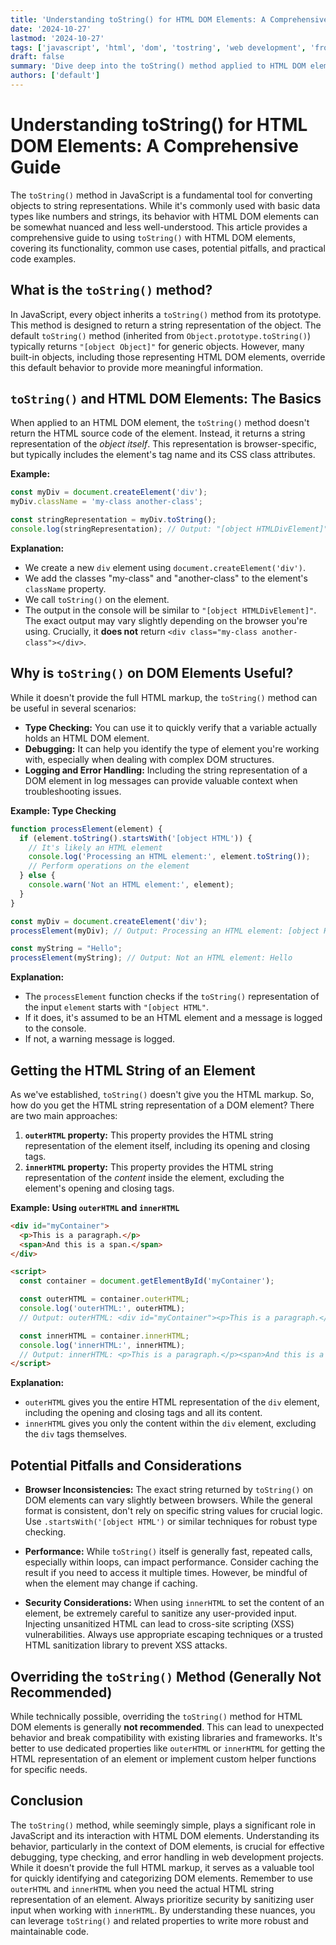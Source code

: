 ```yaml
---
title: 'Understanding toString() for HTML DOM Elements: A Comprehensive Guide'
date: '2024-10-27'
lastmod: '2024-10-27'
tags: ['javascript', 'html', 'dom', 'tostring', 'web development', 'frontend']
draft: false
summary: 'Dive deep into the toString() method applied to HTML DOM elements in JavaScript. Learn how it works, its quirks, and how to effectively use it in your web development projects with practical examples.'
authors: ['default']
---
```


# Understanding toString() for HTML DOM Elements: A Comprehensive Guide

The `toString()` method in JavaScript is a fundamental tool for converting objects to string representations. While it's commonly used with basic data types like numbers and strings, its behavior with HTML DOM elements can be somewhat nuanced and less well-understood. This article provides a comprehensive guide to using `toString()` with HTML DOM elements, covering its functionality, common use cases, potential pitfalls, and practical code examples.

## What is the `toString()` method?

In JavaScript, every object inherits a `toString()` method from its prototype. This method is designed to return a string representation of the object. The default `toString()` method (inherited from `Object.prototype.toString()`) typically returns `"[object Object]"` for generic objects. However, many built-in objects, including those representing HTML DOM elements, override this default behavior to provide more meaningful information.

## `toString()` and HTML DOM Elements: The Basics

When applied to an HTML DOM element, the `toString()` method doesn't return the HTML source code of the element. Instead, it returns a string representation of the *object itself*.  This representation is browser-specific, but typically includes the element's tag name and its CSS class attributes.

**Example:**

```javascript
const myDiv = document.createElement('div');
myDiv.className = 'my-class another-class';

const stringRepresentation = myDiv.toString();
console.log(stringRepresentation); // Output: "[object HTMLDivElement]" or "[object HTMLDivElement: null]" or similar (browser dependent)
```

**Explanation:**

*   We create a new `div` element using `document.createElement('div')`.
*   We add the classes "my-class" and "another-class" to the element's `className` property.
*   We call `toString()` on the element.
*   The output in the console will be similar to `"[object HTMLDivElement]"`.  The exact output may vary slightly depending on the browser you're using.  Crucially, it **does not** return `<div class="my-class another-class"></div>`.

## Why is `toString()` on DOM Elements Useful?

While it doesn't provide the full HTML markup, the `toString()` method can be useful in several scenarios:

*   **Type Checking:**  You can use it to quickly verify that a variable actually holds an HTML DOM element.
*   **Debugging:**  It can help you identify the type of element you're working with, especially when dealing with complex DOM structures.
*   **Logging and Error Handling:** Including the string representation of a DOM element in log messages can provide valuable context when troubleshooting issues.

**Example: Type Checking**

```javascript
function processElement(element) {
  if (element.toString().startsWith('[object HTML')) {
    // It's likely an HTML element
    console.log('Processing an HTML element:', element.toString());
    // Perform operations on the element
  } else {
    console.warn('Not an HTML element:', element);
  }
}

const myDiv = document.createElement('div');
processElement(myDiv); // Output: Processing an HTML element: [object HTMLDivElement]

const myString = "Hello";
processElement(myString); // Output: Not an HTML element: Hello
```

**Explanation:**

*   The `processElement` function checks if the `toString()` representation of the input `element` starts with `"[object HTML"`.
*   If it does, it's assumed to be an HTML element and a message is logged to the console.
*   If not, a warning message is logged.

## Getting the HTML String of an Element

As we've established, `toString()` doesn't give you the HTML markup. So, how do you get the HTML string representation of a DOM element? There are two main approaches:

1.  **`outerHTML` property:**  This property provides the HTML string representation of the element itself, including its opening and closing tags.
2.  **`innerHTML` property:** This property provides the HTML string representation of the *content* inside the element, excluding the element's opening and closing tags.

**Example: Using `outerHTML` and `innerHTML`**

```html
<div id="myContainer">
  <p>This is a paragraph.</p>
  <span>And this is a span.</span>
</div>

<script>
  const container = document.getElementById('myContainer');

  const outerHTML = container.outerHTML;
  console.log('outerHTML:', outerHTML);
  // Output: outerHTML: <div id="myContainer"><p>This is a paragraph.</p><span>And this is a span.</span></div>

  const innerHTML = container.innerHTML;
  console.log('innerHTML:', innerHTML);
  // Output: innerHTML: <p>This is a paragraph.</p><span>And this is a span.</span>
</script>
```

**Explanation:**

*   `outerHTML` gives you the entire HTML representation of the `div` element, including the opening and closing tags and all its content.
*   `innerHTML` gives you only the content within the `div` element, excluding the `div` tags themselves.

##  Potential Pitfalls and Considerations

*   **Browser Inconsistencies:** The exact string returned by `toString()` on DOM elements can vary slightly between browsers.  While the general format is consistent, don't rely on specific string values for crucial logic. Use `.startsWith('[object HTML')` or similar techniques for robust type checking.

*   **Performance:** While `toString()` itself is generally fast, repeated calls, especially within loops, can impact performance. Consider caching the result if you need to access it multiple times.  However, be mindful of when the element may change if caching.

*   **Security Considerations:** When using `innerHTML` to set the content of an element, be extremely careful to sanitize any user-provided input. Injecting unsanitized HTML can lead to cross-site scripting (XSS) vulnerabilities. Always use appropriate escaping techniques or a trusted HTML sanitization library to prevent XSS attacks.

## Overriding the `toString()` Method (Generally Not Recommended)

While technically possible, overriding the `toString()` method for HTML DOM elements is generally **not recommended**. This can lead to unexpected behavior and break compatibility with existing libraries and frameworks. It's better to use dedicated properties like `outerHTML` or `innerHTML` for getting the HTML representation of an element or implement custom helper functions for specific needs.

## Conclusion

The `toString()` method, while seemingly simple, plays a significant role in JavaScript and its interaction with HTML DOM elements. Understanding its behavior, particularly in the context of DOM elements, is crucial for effective debugging, type checking, and error handling in web development projects. While it doesn't provide the full HTML markup, it serves as a valuable tool for quickly identifying and categorizing DOM elements. Remember to use `outerHTML` and `innerHTML` when you need the actual HTML string representation of an element. Always prioritize security by sanitizing user input when working with `innerHTML`. By understanding these nuances, you can leverage `toString()` and related properties to write more robust and maintainable code.
